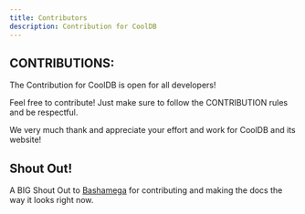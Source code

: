 ```yaml
---
title: Contributors
description: Contribution for CoolDB
---
```


## CONTRIBUTIONS:

The Contribution for CoolDB is open for all developers!

Feel free to contribute! Just make sure to follow the CONTRIBUTION rules and be respectful.

We very much thank and appreciate your effort and work for CoolDB and its website!

## Shout Out!

A BIG Shout Out to [Bashamega](https://github.com/Bashamega) for contributing and making the docs
the way it looks right now.
